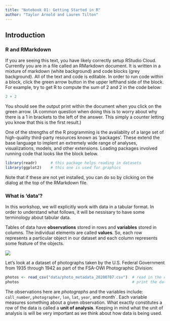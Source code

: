 ```yaml
---
title: "Notebook 01: Getting Started in R"
author: "Taylor Arnold and Lauren Tilton"
---
```


## Introduction

### R and RMarkdown

If you are seeing this text, you have likely correctly setup RStudio
Cloud. Currently you are in a file called an RMarkdown document. It
is written in a mixture of markdown (white background) and code blocks
(grey background). All of the text and code is editable. In order to
run code within a block, click the green arrow button in the upper
lefthand side of the block. For example, try to get R to compute the
sum of 2 and 2 in the code below:

```r
2 + 2
```

You should see the output print within the document when you click on
the green arrow. (A common question when doing this is to worry about
why there is a 1 in brackets to the left of the answer. This simply a
counter letting you know that this is the first result.)

One of the strengths of the R programming is the availablity of a
large set of high-quality third-party resources known as 'packages'.
These extend the base language to implent an extremely wide range of
analyses, visualizations, models, and other extensions. Loading packages
involved running code that looks like the block below.

```r
library(readr)      # this package helps reading in datasets
library(ggplot2)    # this one is used for graphics
```

Note that if these are not yet installed, you can do so by clicking on
the dialog at the top of the RMarkdown file.

### What is 'data'?

In this workshop, we will explicitly work with data in a tabular format.
In order to understand what follows, it will be nessisary to have some
terminology about tabular data.

Tables of data have **observations** stored in rows and **variables**
stored in columns. The individual elements are called **values**. So,
each row represents a particular object in our dataset and each column
represents some feature of the objects.

![](img/tidy-1.png)

Let's look at a dataset of photographs taken by the U.S. Federal Government from 1935
through 1942 as part of the FSA-OWI Photographic Division:

```r
photos <- read_csv("data/photo_metadata_20200707.csv")  # read in the dataset
photos                                                  # print the dataset
```

The observations here are *photographs* and the variables include:
`call_number`, `photographer`, `lon`, `lat`, `year`, and  month`.
Each variable measures something about a given observation. What
exactly constitutes a row of the data is called a **unit of analysis**.
Keeping in mind what the unit of analysis is will be very
important as we think about how data is being used.
